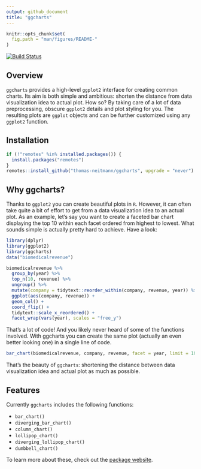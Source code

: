 ```yaml
---
output: github_document
title: "ggcharts"
---
```


```r
knitr::opts_chunk$set(
  fig.path = "man/figures/README-"
)
```


[![Build Status](https://travis-ci.com/thomas-neitmann/ggcharts.svg?branch=master)](https://travis-ci.com/thomas-neitmann/ggcharts)

## Overview

`ggcharts` provides a high-level `ggplot2` interface for creating common charts. Its aim is both simple and ambitious: shorten the distance from data visualization idea to actual plot. How so? By taking care of a lot of data preprocessing, obscure `ggplot2` details and plot styling for you. The resulting plots are `ggplot` objects and can be further customized using any `ggplot2` function.

## Installation

```r
if (!"remotes" %in% installed.packages()) {
  install.packages("remotes")
}
remotes::install_github("thomas-neitmann/ggcharts", upgrade = "never")
```

## Why ggcharts?

Thanks to `ggplot2` you can create beautiful plots in `R`. However, it can often take quite a bit of effort to get from a data visualization idea to an actual plot. As an example, let's say you want to create a faceted bar chart displaying the top 10 within each facet ordered from highest to lowest. What sounds simple is actually pretty hard to achieve. Have a look:

```r
library(dplyr)
library(ggplot2)
library(ggcharts)
data("biomedicalrevenue")

biomedicalrevenue %>%
  group_by(year) %>%
  top_n(10, revenue) %>%
  ungroup() %>%
  mutate(company = tidytext::reorder_within(company, revenue, year)) %>%
  ggplot(aes(company, revenue)) +
  geom_col() +
  coord_flip() +
  tidytext::scale_x_reordered() +
  facet_wrap(vars(year), scales = "free_y")
```

That's a lot of code! And you likely never heard of some of the functions involved. With ggcharts you can create the same plot (actually an even better looking one) in a single line of code.

```r
bar_chart(biomedicalrevenue, company, revenue, facet = year, limit = 10)
```

That's the beauty of `ggcharts`: shortening the distance between data visualization idea and actual plot as much as possible.

## Features

Currently `ggcharts` includes the following functions:

- `bar_chart()`
- `diverging_bar_chart()`
- `column_chart()`
- `lollipop_chart()`
- `diverging_lollipop_chart()`
- `dumbbell_chart()`

To learn more about these, check out the [package website](https://thomas-neitmann.github.io/ggcharts/reference/index.html).
